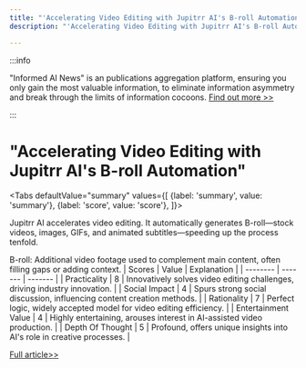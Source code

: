 ```yaml
---
title: "'Accelerating Video Editing with Jupitrr AI's B-roll Automation'"
description: "'Accelerating Video Editing with Jupitrr AI's B-roll Automation'"

---
```



:::info

"Informed AI News" is an publications aggregation platform, ensuring you only gain the most valuable information, to eliminate information asymmetry and break through the limits of information cocoons.  [Find out more >>](/)

:::

# "Accelerating Video Editing with Jupitrr AI's B-roll Automation"


<Tabs
	defaultValue="summary"
	values={[
	{label: 'summary', value: 'summary'},
	{label: 'score', value: 'score'},
]}>
<TabItem value="summary">


Jupitrr AI accelerates video editing. It automatically generates B-roll—stock videos, images, GIFs, and animated subtitles—speeding up the process tenfold.

B-roll: Additional video footage used to complement main content, often filling gaps or adding context.
</TabItem>
<TabItem value="score">
	| Scores     | Value   | Explanation |
	| -------- | ------- | ------- |
	| Practicality  | 8    | Innovatively solves video editing challenges, driving industry innovation.    |
	| Social Impact | 4     | Spurs strong social discussion, influencing content creation methods.    |
	| Rationality    | 7    | Perfect logic, widely accepted model for video editing efficiency.    |
	| Entertainment Value    | 4    | Highly entertaining, arouses interest in AI-assisted video production.    |
	| Depth Of Thought    | 5    | Profound, offers unique insights into AI's role in creative processes.    |
</TabItem>
</Tabs>

[Full article>>](https://www.producthunt.com/posts/jupitrr-ai)
